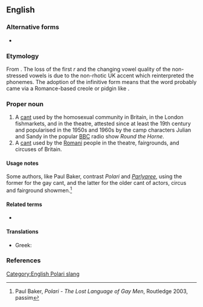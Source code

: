 {{also|polari}}
==English==
{{wikipedia}}

===Alternative forms===
* {{l|en|Palare}}

===Etymology===
From {{etyl|it|en}} {{m|it|parlare||to talk}}. The loss of the first ''r'' and the changing vowel quality of the non-stressed vowels is due to the non-rhotic UK accent which reinterpreted the phonemes. The adoption of the infinitive form means that the word probably came via a Romance-based creole or pidgin like {{etyl|pml|-}}.

===Proper noun===
{{en-proper noun}}

# A [[cant]] used by the homosexual community in Britain, in the London fishmarkets, and in the theatre, attested since at least the 19th century and popularised in the 1950s and 1960s by the camp characters Julian and Sandy in the popular [[w:BBC|BBC]] radio show ''Round the Horne''.
# A [[cant]] used by the [[Romani]] people in the theatre, fairgrounds, and circuses of Britain.

====Usage notes====
Some authors, like Paul Baker, contrast ''Polari'' and ''[[Parlyaree]]'', using the former for the gay cant, and the latter for the older cant of actors, circus and fairground showmen.<ref>Paul Baker, ''Polari - The Lost Language of Gay Men'', Routledge 2003, passim</ref>

====Related terms====
* {{l|en|Parlyaree}}

====Translations====
{{trans-top|Gay community slang}}
* Greek: {{t+|el|καλιαρντά|f}}
{{trans-mid}}
{{trans-bottom}}

===References===
<references/>

[[Category:English Polari slang]]